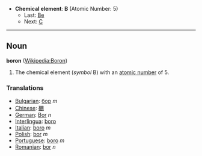 *'''Chemical element''': '''B''' (Atomic Number: 5)
**Last: [[Beryllium|Be]]
**Next: [[Carbon|C]]
----
== Noun ==
'''boron''' ([[en:Boron|Wikipedia:Boron]])

# The chemical element (''symbol'' B) with an [[atomic number]] of 5.

===Translations===
*[[Bulgarian]]: [[бор]] ''m''
*[[Chinese]]: [[硼]]
*[[German]]: [[Bor]] ''n''
*[[Interlingua]]: [[boro]]
*[[Italian]]: [[boro]] ''m''
*[[Polish]]: [[bor]] ''m''
*[[Portuguese]]: [[boro]] ''m''
*[[Romanian]]: [[bor]] ''n''